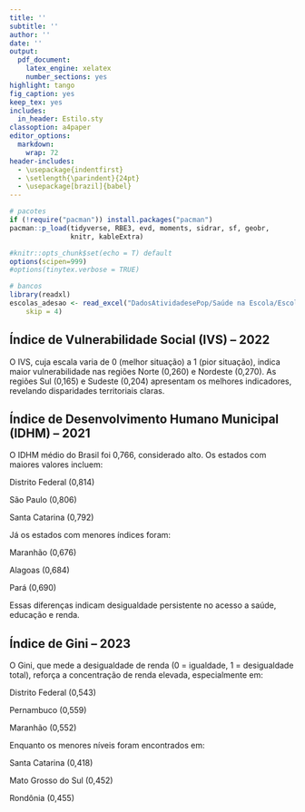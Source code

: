 ```yaml
---
title: ''
subtitle: ''
author: ''
date: ''
output:
  pdf_document:
    latex_engine: xelatex
    number_sections: yes
highlight: tango
fig_caption: yes
keep_tex: yes
includes:
  in_header: Estilo.sty
classoption: a4paper
editor_options: 
  markdown: 
    wrap: 72
header-includes:
  - \usepackage{indentfirst}
  - \setlength{\parindent}{24pt}
  - \usepackage[brazil]{babel}
---
```



\begin{titlepage}
\begin{center}
{\Large Departamento de Estatística} \\
\vspace{0.5cm}
\begin{figure}[!t]
    \centering
    \includegraphics[width=9cm, keepaspectratio]{unb_logo.jpg}
\end{figure}
\vskip 10em
{\LARGE \textbf{Título}} \\
\vskip 20em
{\Large Profa. Joanlise} \\
\vskip 1em
{\Large Alunos: Nathália Lobo - 211061082} \\
\vskip 1em
{\Large Hugo Saigg - 202017924 } \\
\vskip 1em
{\Large Hélio - } \\
\vskip 1em
{\Large Francisco Italo Rios Andrade - 170103170} \\
\vskip 1em
{\Large Trabalho Prático de Laboratório em Estatística 2} \\
\vskip 1em
\end{center}
\vspace{5cm}
\begin{center}
{\bf{Brasília} \\ }
\bf{2025}
\end{center}
\end{titlepage}

```r
# pacotes
if (!require("pacman")) install.packages("pacman")
pacman::p_load(tidyverse, RBE3, evd, moments, sidrar, sf, geobr,
               knitr, kableExtra)

#knitr::opts_chunk$set(echo = T) default
options(scipen=999)
#options(tinytex.verbose = TRUE)

# bancos
library(readxl)
escolas_adesao <- read_excel("DadosAtividadesePop/Saúde na Escola/Escolas com Adesão - Denominador/escolas_adesao_2023_2024.xlsx", 
    skip = 4)

```

\newpage

\setcounter{tocdepth}{2}
\renewcommand{\contentsname}{Sumário}
\tableofcontents

\newpage
\thispagestyle{plain}
\mbox{}

\section{Introdução}

\section{Objetivo}

\section{Referencial Teórico}

\section{Metodologia}

\section{Análise de Resultados}

## Índice de Vulnerabilidade Social (IVS) – 2022

O IVS, cuja escala varia de 0 (melhor situação) a 1 (pior situação), indica maior vulnerabilidade nas regiões Norte (0,260) e Nordeste (0,270). As regiões Sul (0,165) e Sudeste (0,204) apresentam os melhores indicadores, revelando disparidades territoriais claras.

## Índice de Desenvolvimento Humano Municipal (IDHM) – 2021

O IDHM médio do Brasil foi 0,766, considerado alto. Os estados com maiores valores incluem:

Distrito Federal (0,814)

São Paulo (0,806)

Santa Catarina (0,792)

Já os estados com menores índices foram:

Maranhão (0,676)

Alagoas (0,684)

Pará (0,690)

Essas diferenças indicam desigualdade persistente no acesso a saúde, educação e renda.

## Índice de Gini – 2023
O Gini, que mede a desigualdade de renda (0 = igualdade, 1 = desigualdade total), reforça a concentração de renda elevada, especialmente em:

Distrito Federal (0,543)

Pernambuco (0,559)

Maranhão (0,552)

Enquanto os menores níveis foram encontrados em:

Santa Catarina (0,418)

Mato Grosso do Sul (0,452)

Rondônia (0,455)

\section{Referências}




